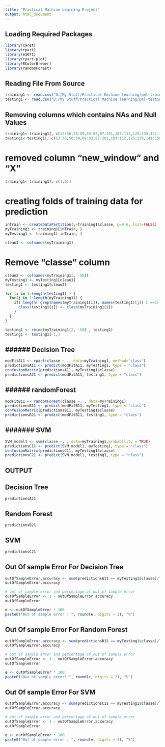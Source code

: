 ```yaml
---
title: "Practical Machine Learning Project"
output: html_document
---
```

## Loading Required Packages  
  ```r
library(caret)
library(rpart)
library(e1071)
library(rpart.plot)
library(RColorBrewer)
library(randomForest)
```


## Reading File From Source

```r
training1 <- read.csv("D:/My Stuff/Practical Machine learning/pml-training.csv", na.strings=c("NA","#DIV/0!",""))
testing1 <- read.csv("D:/My Stuff/Practical Machine learning/pml-testing.csv", na.strings=c("NA","#DIV/0!",""))
```

## Removing columns which contains NAs and Null Values

```r
training1<-training1[,-c(12:36,50:59,69:83,87:101,103:112,125:139,141:150)]
testing1<-testing1[,-c(12:36,50:59,69:83,87:101,103:112,125:139,141:150)]
```

# removed column "new_window" and "X"
```r
training1<-training1[,-c(1,6)]
```
# creating folds of training data for prediction 
```r
inTrain <- createDataPartition(y=training1$classe, p=0.6, list=FALSE)
myTraining1 <- training1[inTrain, ]
myTesting1 <- training1[-inTrain, ]
```

```r
clean1 <- colnames(myTraining1)
```

# Remove "classe" column 
```r
clean2 <- colnames(myTraining1[, -58])  
myTesting1 <- myTesting1[clean1]
testing1 <- testing1[clean2]
```

```r
for (i in 1:length(testing1) ) {
  for(j in 1:length(myTraining1)) {
    if( length( grep(names(myTraining1[i]), names(testing1)[j]) ) ==1)  {
      class(testing1[j]) <- class(myTraining1[i])
    }      
  }      
}

testing1 <- rbind(myTraining1[2, -58] , testing1)
testing1 <- testing1[-1,]
```


## ###### Decision Tree #########
```r
modFitA11 <- rpart(classe ~ ., data=myTraining1, method="class")
predictionsA11 <- predict(modFitA11, myTesting1, type = "class")
confusionMatrix(predictionsA11, myTesting1$classe)
predictionsA21 <- predict(modFitA11, testing1, type = "class")
```

## ###### randomForest #########
```r
modFitB11 <- randomForest(classe ~. , data=myTraining1)
predictionsB11 <- predict(modFitB11, myTesting1, type = "class")
confusionMatrix(predictionsB11, myTesting1$classe)
predictionsB21 <- predict(modFitB11, testing1, type = "class")
```

## ####### SVM #########
```r
SVM_model1 <- svm(classe ~. , data=myTraining1,probability = TRUE)
predictionsC11 <- predict(SVM_model1, myTesting1, type = "class")
confusionMatrix(predictionsC11, myTesting1$classe)
predictionsC21 <- predict(SVM_model1, testing1, type = "class")
```

## OUTPUT 
## Decision Tree
```r
predictionsA21
```
## Random Forest
```r
predictionsB21
```
## SVM
```r
predictionsC21
```


## Out Of sample Error For Decision Tree
```r
outOfSampleError.accuracy <- sum(predictionsA11 == myTesting1$classe)/length(predictionsA11)
outOfSampleError.accuracy

# out of sample error and percentage of out of sample error
outOfSampleError <- 1 - outOfSampleError.accuracy
outOfSampleError

e <- outOfSampleError * 100
paste0("Out of sample error : ", round(e, digits = 2), "%")
```

## Out Of sample Error For Random Forest
```r
outOfSampleError.accuracy <- sum(predictionsB11 == myTesting1$classe)/length(predictionsB11)
outOfSampleError.accuracy

# out of sample error and percentage of out of sample error
outOfSampleError <- 1 - outOfSampleError.accuracy
outOfSampleError

e <- outOfSampleError * 100
paste0("Out of sample error: ", round(e, digits = 2), "%")
```

## Out Of sample Error For SVM
```r
outOfSampleError.accuracy <- sum(predictionsC11 == myTesting1$classe)/length(predictionsC11)
outOfSampleError.accuracy

# out of sample error and percentage of out of sample error
outOfSampleError <- 1 - outOfSampleError.accuracy
outOfSampleError

e <- outOfSampleError * 100
paste0("Out of sample error : ", round(e, digits = 2), "%")
```





